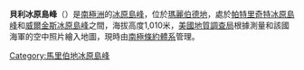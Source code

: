 {{Coord|75|40|S|140|2|W|source:GNIS|display=title}}

'''貝利冰原島峰'''（{{lang-en|Bailey Nunatak}}）是[[南極洲|南極洲]]的[[冰原島峰|冰原島峰]]，位於[[瑪麗伯德地|瑪麗伯德地]]，處於[[帕特里奇特冰原島峰|帕特里奇特冰原島峰]]和[[威爾金斯冰原島峰|威爾金斯冰原島峰]]之間，海拔高度1,010米，[[美國地質調查局|美國地質調查局]]根據測量和該國海軍的空中照片繪入地圖，現時由[[南極條約體系|南極條約體系]]管理。

{{DEFAULTSORT:Bailey Nunatak}}
[[Category:馬里伯地冰原島峰|Category:馬里伯地冰原島峰]]


{{MarieByrdLand-geo-stub}}